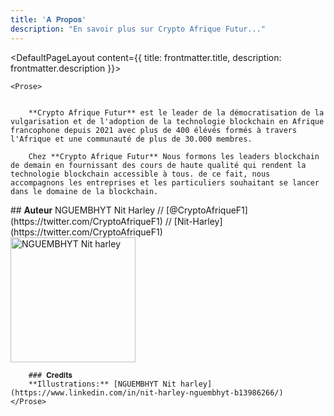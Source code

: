 ```yaml
---
title: '𝐀 𝐏𝐫𝐨𝐩𝐨𝐬'
description: "En savoir plus sur Crypto Afrique Futur..."
---
```


<DefaultPageLayout content={{ title: frontmatter.title, description: frontmatter.description }}>


    <Prose>
    
   
        **Crypto Afrique Futur** est le leader de la démocratisation de la vulgarisation et de l'adoption de la technologie blockchain en Afrique francophone depuis 2021 avec plus de 400 élévés formés à travers l'Afrique et une communauté de plus de 30.000 membres.

        Chez **Crypto Afrique Futur** Nous formons les leaders blockchain de demain en fournissant des cours de haute qualité qui rendent la technologie blockchain accessible à tous. de ce fait, nous accompagnons les entreprises et les particuliers souhaitant se lancer dans le domaine de la blockchain. 
<Temoignage/>
        ## 𝐀𝐮𝐭𝐞𝐮𝐫
        NGUEMBHYT Nit Harley // [@CryptoAfriqueF1](https://twitter.com/CryptoAfriqueF1)  // [Nit-Harley](https://twitter.com/CryptoAfriqueF1)
        <div class="author">
            <img class="rounded-full" width="200" src="/assets/image.png" title="NGUEMBHYT Nit harley" />
        </div>
 
        ### 𝐂𝐫𝐞𝐝𝐢𝐭𝐬
        **Illustrations:** [NGUEMBHYT Nit harley](https://www.linkedin.com/in/nit-harley-nguembhyt-b13986266/)
    </Prose>
</DefaultPageLayout>


